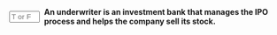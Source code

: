 ::: {.question-block}

<form onsubmit="event.preventDefault(); checkAnswerBox('q59','T')" style="display: flex; align-items: center; gap: 8px;">
<input type="text" id="q59" name="q59" maxlength="1" placeholder="T or F"
         style="width: 55px;" data-correct-answer="T" /> <label for="q59"><strong>An underwriter is an investment bank that manages the IPO process and helps the company sell its stock.</strong></label>
</form>

<div id="feedback-q59" class="feedback" data-status="" style="display:none;">
The sentence is TRUE. The underwriter acts as a crucial intermediary between the issuing company and the investing public.
</div>
:::
